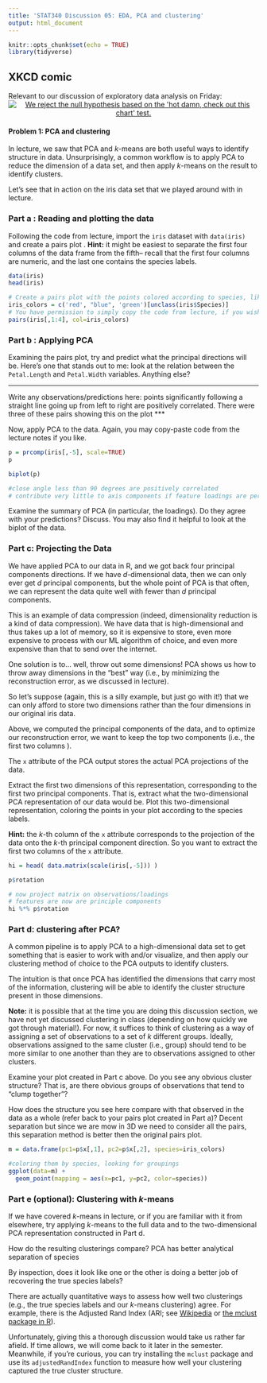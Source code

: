 ```yaml
---
title: 'STAT340 Discussion 05: EDA, PCA and clustering'
output: html_document
---
```


```r
knitr::opts_chunk$set(echo = TRUE)
library(tidyverse)
```

## XKCD comic
Relevant to our discussion of exploratory data analysis on Friday:
<center><a href="https://xkcd.com/2400/"><img id="comic" src="https://imgs.xkcd.com/comics/statistics.png" title="We reject the null hypothesis based on the 'hot damn, check out this chart' test."></a></center>


####  Problem 1: PCA and clustering
In lecture, we saw that PCA and $k$-means are both useful ways to identify structure in data.
Unsurprisingly, a common workflow is to apply PCA to reduce the dimension of a data set, and then apply $k$-means on the result to identify clusters.

Let's see that in action on the iris data set that we played around with in lecture.



### Part a : Reading and plotting the data
Following the code from lecture, import the `iris` dataset with `data(iris)` and create a pairs plot .
__Hint:__ it might be easiest to separate the first four columns of the data frame from the fifth-- recall that the first four columns are numeric, and the last one contains the species labels.
```r
data(iris)
head(iris)
```

```r
# Create a pairs plot with the points colored according to species, like in the lecture code.
iris_colors = c('red', "blue", 'green')[unclass(iris$Species)]
# You have permission to simply copy the code from lecture, if you wish.
pairs(iris[,1:4], col=iris_colors)
```



### Part b : Applying PCA
Examining the pairs plot, try and predict what the principal directions will be.
Here's one that stands out to me: look at the relation between the `Petal.Length` and `Petal.Width` variables. Anything else?

***
Write any observations/predictions here:
points significantly following a straight line going up from left to right are positively correlated. There were three of these pairs showing this on the plot
***

Now, apply PCA to the data. Again, you may copy-paste code from the lecture notes if you like.
```r
p = prcomp(iris[,-5], scale=TRUE)
p

biplot(p)

#close angle less than 90 degrees are positively correlated
# contribute very little to axis components if feature loadings are perpendicular on a biplot
```

Examine the summary of PCA (in particular, the loadings). Do they agree with your predictions? Discuss. You may also find it helpful to look at the biplot of the data.



### Part c: Projecting the Data
We have applied PCA to our data in R, and we got back four principal components directions.
If we have $d$-dimensional data, then we can only ever get $d$ principal components, but the whole point of PCA is that often, we can represent the data quite well with fewer than $d$ principal components.

This is an example of data compression (indeed, dimensionality reduction is a kind of data compression).
We have data that is high-dimensional and thus takes up a lot of memory, so it is expensive to store, even more expensive to process with our ML algorithm of choice, and even more expensive than that to send over the internet.

One solution is to... well, throw out some dimensions!
PCA shows us how to throw away dimensions in the "best" way (i.e., by minimizing the reconstruction error, as we discussed in lecture).

So let's suppose (again, this is a silly example, but just go with it!) that we can only afford to store two dimensions rather than the four dimensions in our original iris data.

Above, we computed the principal components of the data, and to optimize our reconstruction error, we want to keep the top two components (i.e., the first two columns ).

The `x` attribute of the PCA output stores the actual PCA projections of the data.

Extract the first two dimensions of this representation, corresponding to the first two principal components.
That is, extract what the two-dimensional PCA representation of our data would be.
Plot this two-dimensional representation, coloring the points in your plot according to the species labels.

__Hint:__ the $k$-th column of the `x` attribute corresponds to the projection of the data onto the $k$-th principal component direction. So you want to extract the first two columns of the `x` attribute.
```r
hi = head( data.matrix(scale(iris[,-5])) )

p$rotation
```

```r
# now project matrix on observations/loadings
# features are now are principle components 
hi %*% p$rotation
```



### Part d: clustering after PCA?
A common pipeline is to apply PCA to a high-dimensional data set to get something that is easier to work with and/or visualize, and then apply our clustering method of choice to the PCA outputs to identify clusters.

The intuition is that once PCA has identified the dimensions that carry most of the information, clustering will be able to identify the cluster structure present in those dimensions.

__Note:__ it is possible that at the time you are doing this discussion section, we have not yet discussed clustering in class (depending on how quickly we got through material!).
For now, it suffices to think of clustering as a way of assigning a set of observations to a set of $k$ different groups.
Ideally, observations assigned to the same cluster (i.e., group) should tend to be more similar to one another than they are to observations assigned to other clusters.

Examine your plot created in Part c above. Do you see any obvious cluster structure? That is, are there obvious groups of observations that tend to "clump together"?

How does the structure you see here compare with that observed in the data as a whole (refer back to your pairs plot created in Part a)? 
Decent separation but since we are mow in 3D we need to consider all the pairs, this separation method is better then the original pairs plot.

```r
m = data.frame(pc1=p$x[,1], pc2=p$x[,2], species=iris_colors)

#coloring them by species, looking for groupings
ggplot(data=m) +
  geom_point(mapping = aes(x=pc1, y=pc2, color=species))
```



### Part e (optional): Clustering with $k$-means
If we have covered $k$-means in lecture, or if you are familiar with it from elsewhere, try applying $k$-means to the full data and to the two-dimensional PCA representation constructed in Part d.

How do the resulting clusterings compare?
PCA has better analytical separation of species

By inspection, does it look like one or the other is doing a better job of recovering the true species labels?

There are actually quantitative ways to assess how well two clusterings (e.g., the true species labels and our $k$-means clustering) agree.
For example, there is the Adjusted Rand Index (ARI; see [Wikipedia](https://en.wikipedia.org/wiki/Rand_index#Adjusted_Rand_index) or [the mclust package in R](https://rdrr.io/cran/mclust/man/adjustedRandIndex.html)).

Unfortunately, giving this a thorough discussion would take us rather far afield.
If time allows, we will come back to it later in the semester.
Meanwhile, if you're curious, you can try installing the `mclust` package and use its `adjustedRandIndex` function to measure how well your clustering captured the true cluster structure.
